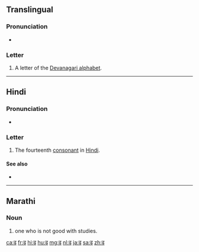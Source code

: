 {{also|ढ़|द|ट}}
==Translingual==
{{Devanagari character info|hex=922|name=DEVANAGARI LETTER DDHA|image=[[File:Deva-ढ-order.gif|100px]]}}

===Pronunciation===
* {{IPA|/ɖʱə/|lang=mul}}

===Letter===
{{mul-Deva|ḍha}}

# A letter of the [[Devanagari alphabet]].

----

==Hindi==

===Pronunciation===
* {{IPA|[ɖʱə]|lang=hi}}

===Letter===
{{head|hi|letter}}

# The fourteenth [[consonant]] in [[Hindi]].

====See also====
* {{list:Devanagari script letters/hi}}

----

==Marathi==

===Noun===
{{mr-noun|tr=ḍha}}

# one who is not good with studies.

[[ca:ढ]]
[[fr:ढ]]
[[hi:ढ]]
[[hu:ढ]]
[[mg:ढ]]
[[nl:ढ]]
[[ja:ढ]]
[[sa:ढ]]
[[zh:ढ]]
